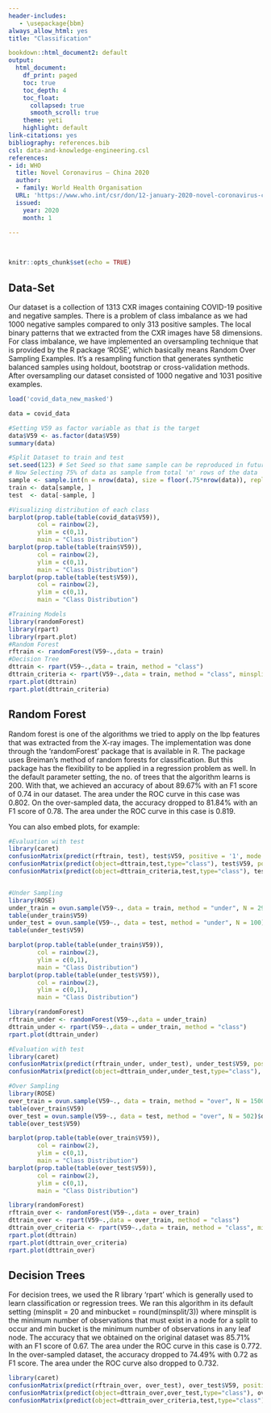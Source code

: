 ```yaml
---
header-includes:
   - \usepackage{bbm}
always_allow_html: yes
title: "Classification"

bookdown::html_document2: default
output:
  html_document:
    df_print: paged
    toc: true
    toc_depth: 4
    toc_float: 
      collapsed: true
      smooth_scroll: true
    theme: yeti
    highlight: default
link-citations: yes
bibliography: references.bib
csl: data-and-knowledge-engineering.csl
references:
- id: WHO
  title: Novel Coronavirus – China 2020
  author:
  - family: World Health Organisation
  URL: 'https://www.who.int/csr/don/12-january-2020-novel-coronavirus-china/en/'
  issued:
    year: 2020
    month: 1

---
```


&nbsp;
&nbsp;
&nbsp;
```r
knitr::opts_chunk$set(echo = TRUE)
```

## Data-Set

Our dataset is a collection of 1313 CXR images containing COVID-19 positive and negative samples. There is a problem of class imbalance as we had 1000 negative samples compared to only 313 positive samples. The local binary patterns that we extracted from the CXR images have 58 dimensions. For class imbalance, we have implemented an oversampling technique that is provided by the R package ‘ROSE’, which basically means Random Over Sampling Examples. It’s a resampling function that generates synthetic balanced samples using holdout, bootstrap or cross-validation methods. After oversampling our dataset consisted of 1000 negative and 1031 positive examples.

```r


load('covid_data_new_masked')

data = covid_data

#Setting V59 as factor variable as that is the target
data$V59 <- as.factor(data$V59)
summary(data)

#Split Dataset to train and test
set.seed(123) # Set Seed so that same sample can be reproduced in future also
# Now Selecting 75% of data as sample from total 'n' rows of the data  
sample <- sample.int(n = nrow(data), size = floor(.75*nrow(data)), replace = F)
train <- data[sample, ]
test  <- data[-sample, ]
```

```r

#Visualizing distribution of each class
barplot(prop.table(table(covid_data$V59)),
        col = rainbow(2),
        ylim = c(0,1),
        main = "Class Distribution")
barplot(prop.table(table(train$V59)),
        col = rainbow(2),
        ylim = c(0,1),
        main = "Class Distribution")
barplot(prop.table(table(test$V59)),
        col = rainbow(2),
        ylim = c(0,1),
        main = "Class Distribution")

#Training Models
library(randomForest)
library(rpart)
library(rpart.plot)
#Random Forest
rftrain <- randomForest(V59~.,data = train)
#Decision Tree
dttrain <- rpart(V59~.,data = train, method = "class")
dttrain_criteria <- rpart(V59~.,data = train, method = "class", minsplit = 20, minbucket = 10)
rpart.plot(dttrain)
rpart.plot(dttrain_criteria)
```

## Random Forest

Random forest is one of the algorithms we tried to apply on the lbp features that was extracted from the X-ray images. The implementation was done through the ‘randomForest’ package that is available in R. The package uses Breiman’s method of random forests for classification. But this package has the flexibility to be applied in a regression problem as well. In the default parameter setting, the no. of trees that the algorithm learns is 200. With that, we achieved an accuracy of about 89.67% with an F1 score of 0.74 in our dataset. The area under the ROC curve in this case was 0.802. On the over-sampled data, the accuracy dropped to 81.84% with an F1 score of 0.78. The area under the ROC curve in this case is 0.819.


You can also embed plots, for example:

```r
#Evaluation with test
library(caret)
confusionMatrix(predict(rftrain, test), test$V59, positive = '1', mode = "everything")
confusionMatrix(predict(object=dttrain,test,type="class"), test$V59, positive = '1', mode = "everything")
confusionMatrix(predict(object=dttrain_criteria,test,type="class"), test$V59, positive = '1', mode = "everything")


#Under Sampling
library(ROSE)
under_train = ovun.sample(V59~., data = train, method = "under", N = 294)$data
table(under_train$V59)
under_test = ovun.sample(V59~., data = test, method = "under", N = 100)$data
table(under_test$V59)

barplot(prop.table(table(under_train$V59)),
        col = rainbow(2),
        ylim = c(0,1),
        main = "Class Distribution")
barplot(prop.table(table(under_test$V59)),
        col = rainbow(2),
        ylim = c(0,1),
        main = "Class Distribution")

library(randomForest)
rftrain_under <- randomForest(V59~.,data = under_train)
dttrain_under <- rpart(V59~.,data = under_train, method = "class")
rpart.plot(dttrain_under)

#Evaluation with test
library(caret)
confusionMatrix(predict(rftrain_under, under_test), under_test$V59, positive = '1')
confusionMatrix(predict(object=dttrain_under,under_test,type="class"), under_test$V59, positive = '1')

#Over Sampling
library(ROSE)
over_train = ovun.sample(V59~., data = train, method = "over", N = 1500)$data
table(over_train$V59)
over_test = ovun.sample(V59~., data = test, method = "over", N = 502)$data
table(over_test$V59)

barplot(prop.table(table(over_train$V59)),
        col = rainbow(2),
        ylim = c(0,1),
        main = "Class Distribution")
barplot(prop.table(table(over_test$V59)),
        col = rainbow(2),
        ylim = c(0,1),
        main = "Class Distribution")

library(randomForest)
rftrain_over <- randomForest(V59~.,data = over_train)
dttrain_over <- rpart(V59~.,data = over_train, method = "class")
dttrain_over_criteria <- rpart(V59~.,data = train, method = "class", minsplit = 20, minbucket = 10)
rpart.plot(dttrain)
rpart.plot(dttrain_over_criteria)
rpart.plot(dttrain_over)
```

## Decision Trees

For decision trees, we used the R library ‘rpart’ which is generally used to learn classification or regression trees. We ran this algorithm in its default setting (minsplit = 20 and minbucket = round(minsplit/3)) where minsplit is the minimum number of observations that must exist in a node for a split to occur and min bucket is the minimum number of observations in any leaf node. The accuracy that we obtained on the original dataset was 85.71% with an F1 score of 0.67. The area under the ROC curve in this case is 0.772. In the over-sampled dataset, the accuracy dropped to 74.49% with 0.72 as F1 score. The area under the ROC curve also dropped to 0.732.


```r
library(caret)
confusionMatrix(predict(rftrain_over, over_test), over_test$V59, positive = '1', mode = "everything")
confusionMatrix(predict(object=dttrain_over,over_test,type="class"), over_test$V59, positive = '1', mode = "everything")
confusionMatrix(predict(object=dttrain_over_criteria,test,type="class"), test$V59, positive = '1', mode = "everything")
```